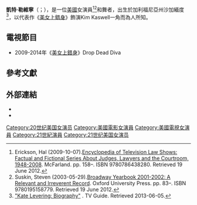 {{Infobox person
| name             = 凱特·勒維寧
| image            = 
| caption          = 
| birth_name       =  
| birth_date       = {{Birth_date_and_age|1979|1|3}}
| birth_place      = {{USA}}[[加利福尼亞州|加利福尼亞州]][[沙加緬度|沙加緬度]]
| death_date       = 
| death_place      = 
| death_cause      = 
| body_discovered  = 
| resting_place    = 
| education        = 
| alma_mater       = 
| religion         = 
| hometown         = 
| residence        = 
| nationality      = {{美國}}
| other_names      = 
| occupation       = 女演員、舞者
| years_active     = 1998年至今
| spouse           = Reza Jahangiri (2013-)
| domestic_partner = 
| children         = 
| parents          = 
|教育程度 = 
| known_for        = 
| awards           = 
| 語言 = [[英語|英語]]
| signature        = 
| 代表作 = 《[[美女上錯身|美女上錯身]]》
| website          = 
| IMDb = nm1260969
| 
}}
'''凱特·勒維寧'''（{{lang-en|Kate Levering}}；{{bd|1979年|1月3日}}），是一位[[美國|美國]]女演員<ref> Erickson, Hal (2009-10-07).[http://books.google.com/books?id=RXQNIs12SzQC&pg=PA158 Encyclopedia of Television Law Shows: Factual and Fictional Series About Judges, Lawyers and the Courtroom, 1948-2008]. McFarland. pp. 158–. ISBN 9780786438280. Retrieved 19 June 2012.</ref><ref>Suskin, Steven (2003-05-29).[http://books.google.com/books?id=in2on7YbNfwC&pg=PA83 Broadway Yearbook 2001-2002: A Relevant and Irreverent Record]. Oxford University Press. pp. 83–. ISBN 9780195158779. Retrieved 19 June 2012.</ref>和舞者，出生於加利福尼亞州沙加緬度<ref>[http://www.tvguide.com/celebrities/kate-levering/bio/190290 "Kate Levering: Biography"] {{Wayback|url=http://www.tvguide.com/celebrities/kate-levering/bio/190290 |date=20161011150154 }}. TV Guide. Retrieved 2013-06-05.</ref>，以代表作《[[美女上錯身|美女上錯身]]》飾演Kim Kaswell一角而為人所知。

==電視節目==
*2009-2014年《[[美女上錯身|美女上錯身]]》Drop Dead Diva
== 參考文獻 ==
{{Reflist}}
== 外部連結 ==
* {{IMDb name|1260969}}
* {{Twitter|katelevering}}

{{Authority control}}
{{DEFAULTSORT: Levering, Kate}}
[[Category:20世纪美国女演员|Category:20世纪美国女演员]]
[[Category:美國電影女演員|Category:美國電影女演員]]
[[Category:美國電視女演員|Category:美國電視女演員]]
[[Category:21世紀演員|Category:21世紀演員]]
[[Category:21世纪美国女演员|Category:21世纪美国女演员]]